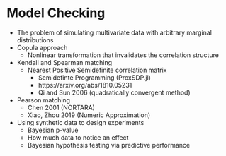 # Model Checking {#model-checking}

- The problem of simulating multivariate data with arbitrary marginal distributions
- Copula approach
  - Nonlinear transformation that invalidates the correlation structure
- Kendall and Spearman matching
  - Nearest Positive Semidefinite correlation matrix
    - Semidefinte Programming (ProxSDP.jl)
    - https://arxiv.org/abs/1810.05231
    - Qi and Sun 2006 (quadratically convergent method)
- Pearson matching
  - Chen 2001 (NORTARA)
  - Xiao, Zhou 2019 (Numeric Approximation)
- Using synthetic data to design experiments
  - Bayesian p-value
  - How much data to notice an effect
  - Bayesian hypothesis testing via predictive performance
